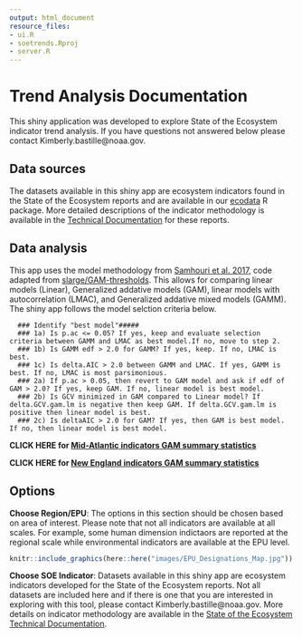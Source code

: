 ```yaml
---
output: html_document
resource_files:
- ui.R
- soetrends.Rproj
- server.R
---
```

# Trend Analysis Documentation


This shiny application was developed to explore State of the Ecosystem indicator trend analysis. If you have questions not answered below please contact Kimberly.bastille@noaa.gov.

## Data sources
The datasets available in this shiny app are ecosystem indicators found in the State of the Ecosystem reports and are available in our [ecodata](https://github.com/NOAA-EDAB/ecodata) R package. More detailed descriptions of the indicator methodology is available in the [Technical Documentation](https://noaa-edab.github.io/tech-doc/) for these reports. 

## Data analysis

This app uses the model methodology from [Samhouri et al. 2017](https://esajournals.onlinelibrary.wiley.com/doi/full/10.1002/ecs2.1860), code adapted from [slarge/GAM-thresholds](https://github.com/slarge/GAM-thresholds/blob/master/gamThresholds_final_KA_2016.10.19.R). This allows for comparing linear models (Linear), Generalized addative models (GAM), linear models with autocorrelation (LMAC), and Generalized addative mixed models (GAMM). The shiny app follows the model selction criteria below. 


      ### Identify "best model"#####
      ### 1a) Is p.ac <= 0.05? If yes, keep and evaluate selection criteria between GAMM and LMAC as best model.If no, move to step 2.
      ### 1b) Is GAMM edf > 2.0 for GAMM? If yes, keep. If no, LMAC is best.
      ### 1c) Is delta.AIC > 2.0 between GAMM and LMAC. If yes, GAMM is best. If no, LMAC is most parsimonious.
      ### 2a) If p.ac > 0.05, then revert to GAM model and ask if edf of GAM > 2.0? If yes, keep GAM. If no, linear model is best model.
      ### 2b) Is GCV minimized in GAM compared to Linear model? If delta.GCV.gam.lm is negative then keep GAM. If delta.GCV.gam.lm is positive then linear model is best.
      ### 2c) Is deltaAIC > 2.0 for GAM? If yes, then GAM is best model. If no, then linear model is best model.


 **CLICK HERE for [Mid-Atlantic indicators GAM summary statistics](https://noaa-edab.github.io/soetrends/stat_summary_MA)**

 **CLICK HERE for [New England indicators GAM summary statistics](https://noaa-edab.github.io/soetrends/stat_summary_NE)**

## Options
**Choose Region/EPU**: The options in this section should be chosen based on area of interest. Please note that not all indicators are available at all scales. For example, some human dimension indictaors are reported at the regional scale while environmental indicators are available at the EPU level. 

```r
knitr::include_graphics(here::here("images/EPU_Designations_Map.jpg"))
```

**Choose SOE Indicator**: Datasets available in this shiny app are ecosystem indicators developed for the State of the Ecosystem reports. Not all datasets are included here and if there is one that you are interested in exploring with this tool, please contact Kimberly.bastille@noaa.gov. More details on indicator methodology are available in the [State of the Ecosystem Technical Documentation](https://noaa-edab.github.io/tech-doc/). 



